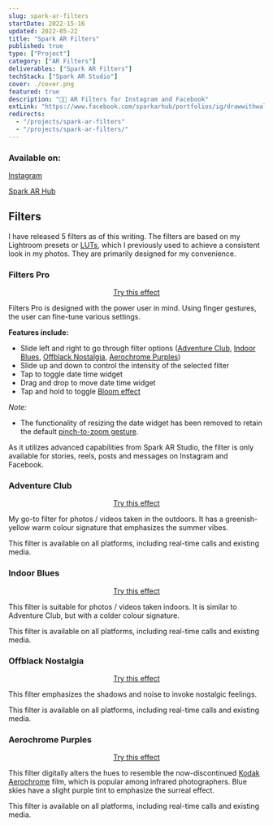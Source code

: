 ```yaml
---
slug: spark-ar-filters
startDate: 2022-15-16
updated: 2022-05-22
title: "Spark AR Filters"
published: true
type: ["Project"]
category: ["AR Filters"]
deliverables: ["Spark AR Filters"]
techStack: ["Spark AR Studio"]
cover: ./cover.png
featured: true
description: "📸✨ AR Filters for Instagram and Facebook"
extLink: "https://www.facebook.com/sparkarhub/portfolios/ig/drawwithwalter/"
redirects:
  - "/projects/spark-ar-filters"
  - "/projects/spark-ar-filters/"
---
```


<BasicImage
  src="https://res.cloudinary.com/wtkw/image/upload/v1652708621/waltertengcom/projects/spark-ar-filters/cover_tfsc1n.png"
  alt="cover"
/>

### Available on:

[Instagram](https://www.instagram.com/drawwithwalter/)

[Spark AR Hub](https://www.facebook.com/sparkarhub/portfolios/ig/drawwithwalter/)

## Filters

I have released 5 filters as of this writing. The filters are based on my Lightroom presets or [LUTs](https://en.wikipedia.org/wiki/Lookup_table), which I previously used to achieve a consistent look in my photos. They are primarily designed for my convenience.

### Filters Pro

<BasicImage
  src="https://res.cloudinary.com/wtkw/image/upload/v1653208734/waltertengcom/projects/spark-ar-filters/filters-pro-preview-2_vxjcts.gif"
  alt="filters pro"
  width="40%"
  link="https://www.instagram.com/ar/1246423669460612"
/>
<div align="center">
  <a href="https://www.instagram.com/ar/1246423669460612" target="_blank">
    Try this effect
  </a>
</div>

Filters Pro is designed with the power user in mind. Using finger gestures, the
user can fine-tune various settings.

**Features include:**

- Slide left and right to go through filter options ([Adventure Club](#adventure-club), [Indoor Blues](#indoor-blues), [Offblack Nostalgia](#offblack-nostalgia), [Aerochrome Purples](#aerochrome-purples))
- Slide up and down to control the intensity of the selected filter
- Tap to toggle date time widget
- Drag and drop to move date time widget
- Tap and hold to toggle [Bloom effect](<https://en.wikipedia.org/wiki/Bloom_(shader_effect)>)

_Note:_

- The functionality of resizing the date widget has been removed to retain the default [pinch-to-zoom gesture](/garden/learn-spark-ar-in-public#3-understanding-gestures).

As it utilizes advanced capabilities from Spark AR Studio, the filter is only available for stories, reels, posts and messages on Instagram and Facebook.

### Adventure Club

<BasicImage
  src="https://res.cloudinary.com/wtkw/image/upload/v1652711974/waltertengcom/projects/spark-ar-filters/adventure-club_s0feku.png"
  alt="adventure club"
  width="40%"
  link="https://www.instagram.com/ar/1056106541780685"
/>

<div align="center">
  <a href="https://www.instagram.com/ar/1056106541780685" target="_blank">
    Try this effect
  </a>
</div>

My go-to filter for photos / videos taken in the outdoors. It has a greenish-yellow warm colour signature that emphasizes the summer vibes.

This filter is available on all platforms, including real-time calls and existing media.

### Indoor Blues

<BasicImage
  src="https://res.cloudinary.com/wtkw/image/upload/v1652711974/waltertengcom/projects/spark-ar-filters/indoor-blues_ww6ja4.png"
  alt="indoor blues"
  width="40%"
  link="https://www.instagram.com/ar/1162143911286480"
/>

<div align="center">
  <a href="https://www.instagram.com/ar/1162143911286480" target="_blank">
    Try this effect
  </a>
</div>

This filter is suitable for photos / videos taken indoors. It is similar to Adventure Club, but with a colder colour signature.

This filter is available on all platforms, including real-time calls and existing media.

### Offblack Nostalgia

<BasicImage
  src="https://res.cloudinary.com/wtkw/image/upload/v1652711973/waltertengcom/projects/spark-ar-filters/offblack-nostalgia_qwtwpj.png"
  alt="offblack nostalgia"
  width="40%"
  link="https://www.instagram.com/ar/393715796101316"
/>

<div align="center">
  <a href="https://www.instagram.com/ar/393715796101316" target="_blank">
    Try this effect
  </a>
</div>

This filter emphasizes the shadows and noise to invoke nostalgic feelings.

This filter is available on all platforms, including real-time calls and existing media.

### Aerochrome Purples

<BasicImage
  src="https://res.cloudinary.com/wtkw/image/upload/v1652711973/waltertengcom/projects/spark-ar-filters/aerochrome-purples_b3xpqo.png"
  alt="aerochrome purples"
  width="40%"
  link="https://www.instagram.com/ar/488087239722660"
/>

<div align="center">
  <a href="https://www.instagram.com/ar/488087239722660" target="_blank">
    Try this effect
  </a>
</div>

This filter digitally alters the hues to resemble the now-discontinued [Kodak Aerochrome](https://www.thephoblographer.com/2013/01/30/what-is-kodak-aerochrome-a-beginners-guide-to-the-confusion-of-lomochrome-purple/) film, which is popular among infrared photographers. Blue skies have a slight purple tint to emphasize the surreal effect.

This filter is available on all platforms, including real-time calls and existing media.
